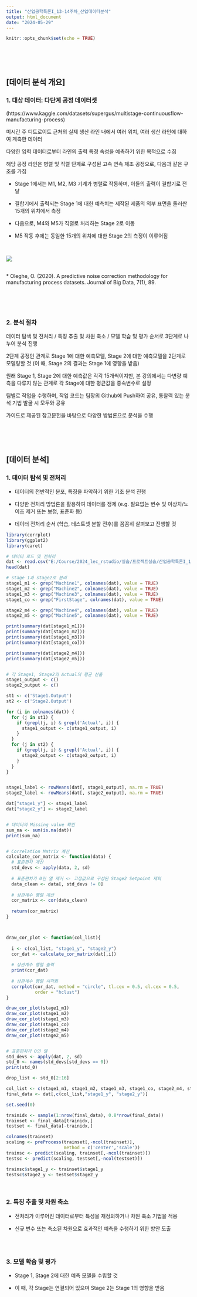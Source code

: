 ```yaml
---
title: "산업공학특론I_13-14주차_산업데이터분석"
output: html_document
date: "2024-05-29"
---
```


```r
knitr::opts_chunk$set(echo = TRUE)
```

<br>
<br>
<br>

## [데이터 분석 개요]
### 1. 대상 데이터: 다단계 공정 데이터셋
(https://www.kaggle.com/datasets/supergus/multistage-continuousflow-manufacturing-process)

미시간 주 디트로이트 근처의 실제 생산 라인 내에서 여러 위치, 여러 생산 라인에 대하여 계측한 데이터

다양한 입력 데이터로부터 라인의 출력 특정 속성을 예측하기 위한 목적으로 수집

해당 공정 라인은 병렬 및 직렬 단계로 구성된 고속 연속 제조 공정으로, 다음과 같은 구조를 가짐

* Stage 1에서는 M1, M2, M3 기계가 병렬로 작동하며, 이들의 출력이 결합기로 전달

* 결합기에서 출력되는 Stage 1에 대한 예측치는 제작된 제품의 외부 표면을 둘러싼 15개의 위치에서 측정

* 다음으로, M4와 M5가 직렬로 처리하는 Stage 2로 이동

* M5 작동 후에는 동일한 15개의 위치에 대한 Stage 2의 측정이 이루어짐

<br>

![](w13-14_fig.png)

<br>
* Oleghe, O. (2020). A predictive noise correction methodology for manufacturing process datasets. Journal of Big Data, 7(1), 89.

<br>
<br>
<br>

### 2. 분석 절차

데이터 탐색 및 전처리 / 특징 추출 및 차원 축소 / 모델 학습 및 평가 순서로 3단계로 나누어 분석 진행

2단계 공정인 관계로 Stage 1에 대한 예측모델, Stage 2에 대한 예측모델을 2단계로 모델링할 것 (이 때, Stage 2의 결과는 Stage 1에 영향을 받음)

원래 Stage 1, Stage 2에 대한 예측값은 각각 15개씩이지만, 본 강의에서는 다변량 예측을 다루지 않는 관계로 각 Stage에 대한 평균값을 종속변수로 설정

팀별로 작업을 수행하며, 작업 코드는 팀장의 Github에 Push하여 공유, 통찰력 있는 분석 기법 발굴 시 모두와 공유

가이드로 제공된 참고문헌을 바탕으로 다양한 방법론으로 분석을 수행

<br>
<br>
<br>

## [데이터 분석]
### 1. 데이터 탐색 및 전처리

* 데이터의 전반적인 분포, 특징을 파악하기 위한 기초 분석 진행

* 다양한 전처리 방법론을 활용하여 데이터를 정제
(e.g. 필요없는 변수 및 이상치/노이즈 제거 또는 보정, 표준화 등)

* 데이터 전처리 순서 (학습, 테스트셋 분할 전후)를 꼼꼼히 살펴보고 진행할 것

```r
library(corrplot)
library(ggplot2)
library(caret)

# 데이터 로드 및 전처리
dat <- read.csv("E:/Course/2024_lec_rstudio/실습/프로젝트실습/산업공학특론I_13-14주차_데이터.csv")
head(dat)

# stage 1과 stage2로 분리
stage1_m1 <- grep("Machine1", colnames(dat), value = TRUE)
stage1_m2 <- grep("Machine2", colnames(dat), value = TRUE)
stage1_m3 <- grep("Machine3", colnames(dat), value = TRUE)
stage1_co <- grep("FirstStage", colnames(dat), value = TRUE)

stage2_m4 <- grep("Machine4", colnames(dat), value = TRUE)
stage2_m5 <- grep("Machine5", colnames(dat), value = TRUE)

print(summary(dat[stage1_m1]))
print(summary(dat[stage1_m2]))
print(summary(dat[stage1_m3]))
print(summary(dat[stage1_co]))

print(summary(dat[stage2_m4]))
print(summary(dat[stage2_m5]))


# 각 Stage1, Stage2의 Actual의 평균 산출
stage1_output <- c()
stage2_output <- c()

st1 <- c('Stage1.Output')
st2 <- c('Stage2.Output')

for (i in colnames(dat)) {
  for (j in st1) {
    if (grepl(j, i) & grepl('Actual', i)) {
      stage1_output <- c(stage1_output, i)
    }
  }
  for (j in st2) {
    if (grepl(j, i) & grepl('Actual', i)) {
      stage2_output <- c(stage2_output, i)
    }
  }
}


stage1_label <- rowMeans(dat[, stage1_output], na.rm = TRUE)
stage2_label <- rowMeans(dat[, stage2_output], na.rm = TRUE)

dat["stage1_y"] <- stage1_label
dat["stage2_y"] <- stage2_label


# 데이터의 Missing value 확인
sum_na <- sum(is.na(dat))
print(sum_na)


# Correlation Matrix 계산
calculate_cor_matrix <- function(data) {
  # 표준편차 계산
  std_devs <- apply(data, 2, sd)
  
  # 표준편차가 0인 열 제거 <- 고정값으로 구성된 Stage2 Setpoint 제외
  data_clean <- data[, std_devs != 0]
  
  # 상관계수 행렬 계산
  cor_matrix <- cor(data_clean)
  
  return(cor_matrix)
}



draw_cor_plot <- function(col_list){
  
  i <- c(col_list, "stage1_y", "stage2_y")
  cor_dat <- calculate_cor_matrix(dat[,i])
  
  # 상관계수 행렬 출력
  print(cor_dat)
  
  # 상관계수 행렬 시각화
  corrplot(cor_dat, method = "circle", tl.cex = 0.5, cl.cex = 0.5,
           order = "hclust")
}

draw_cor_plot(stage1_m1)
draw_cor_plot(stage1_m2)
draw_cor_plot(stage1_m3)
draw_cor_plot(stage1_co)
draw_cor_plot(stage2_m4)
draw_cor_plot(stage2_m5)


# 표준편차가 0인 열
std_devs <- apply(dat, 2, sd)
std_0 <- names(std_devs[std_devs == 0])
print(std_0)

drop_list <- std_0[2:16]

col_list <- c(stage1_m1, stage1_m2, stage1_m3, stage1_co, stage2_m4, stage2_m5)
final_data <- dat[,c(col_list,"stage1_y", "stage2_y")]

set.seed(0)

trainidx <- sample(1:nrow(final_data), 0.8*nrow(final_data))
trainset <- final_data[trainidx,]
testset <- final_data[-trainidx,]

colnames(trainset)
scaling <- preProcess(trainset[,-ncol(trainset)],
                      method = c('center','scale'))
trainsc <- predict(scaling, trainset[,-ncol(trainset)])
testsc <- predict(scaling, testset[,-ncol(testset)])

trainsc$stage1_y <- trainset$stage1_y
testsc$stage2_y <- testset$stage2_y

```

<br>

### 2. 특징 추출 및 차원 축소

* 전처리가 이루어진 데이터로부터 특성을 재정의하거나 차원 축소 기법을 적용

* 신규 변수 또는 축소된 차원으로 효과적인 예측을 수행하기 위한 방안 도출

```r

```

<br>

### 3. 모델 학습 및 평가

* Stage 1, Stage 2에 대한 예측 모델을 수립할 것

* 이 때, 각 Stage는 연결되어 있으며 Stage 2는 Stage 1의 영향을 받음

```r

```
